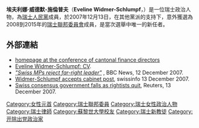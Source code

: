 {{Infobox Politician
| name=埃夫利娜·威德默-施倫普夫
| image=Eveline Widmer-Schlumpf, 2010.jpg
| imagesize=200px
| office=[[瑞士聯邦委員會|瑞士聯邦委員會委員]]
| term_start=2008年1月1日
| term_end=2015年12月31日
| predecessor= [[克里斯托夫·布洛赫|克里斯托夫·布洛赫]]
| successor=[[居伊·帕姆兰|居伊·帕姆兰]]
| birth_date={{birth date and age|1956|3|16}}
| birth_place=
| party=[[瑞士人民黨|瑞士人民黨]]（SVP/UDC）
| spouse= 
|}}

'''埃夫利娜·威德默-施倫普夫'''（'''Eveline Widmer-Schlumpf'''，{{bd|1956年|4月16日}}）是一位瑞士政治人物，為[[瑞士人民黨|瑞士人民黨]]成員，於2007年12月13日，在其他黨派的支持下，意外獲選為2008到2015年的[[瑞士聯邦委員會|瑞士聯邦委員會]]成員，是當次選舉中唯一的新任者。

==外部連結==
*[https://web.archive.org/web/20071214171816/http://www.fdk-cdf.ch/d/Fdk_gr.htm  homepage at the conference of cantonal finance directors]
*[https://web.archive.org/web/20071214183157/http://www.dfg.gr.ch/departement/vorsteherin.htm Eveline Widmer-Schlumpf: CV].
*[http://news.bbc.co.uk/2/hi/europe/7140318.stm ''"Swiss MPs reject far-right leader"''] {{Wayback|url=http://news.bbc.co.uk/2/hi/europe/7140318.stm |date=20210125171942 }}, BBC News, 12 December 2007.
*[http://www.swissinfo.ch/eng/front/Widmer_Schlumpf_accepts_cabinet_post.html?siteSect=105&sid=8526077&cKey=1197535813000&ty=st  Widmer-Schlumpf accepts cabinet post], swissinfo 13 December 2007.
*[https://web.archive.org/web/20121103130628/http://www.canada.com/topics/news/world/story.html?id=e11701e5-1bc1-4160-84ec-d4f88692816b&k=21613 Swiss consensus government falls as rightists quit], Reuters, 13 December 2007.

{{Authority control}}
{{DEFAULTSORT:Widmer-Schlumpf, Eveline}}
[[Category:女性元首|Category:女性元首]]
[[Category:瑞士聯邦委員|Category:瑞士聯邦委員]]
[[Category:瑞士女性政治人物|Category:瑞士女性政治人物]]
[[Category:瑞士律師|Category:瑞士律師]]
[[Category:蘇黎世大學校友|Category:蘇黎世大學校友]]
[[Category:瑞士新教徒|Category:瑞士新教徒]]
[[Category:开除出党政治家|Category:开除出党政治家]]